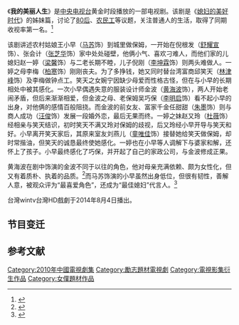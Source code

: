 {{电视节目信息框
| show_name = 我的美丽人生
| format = 励志、言情喜剧
| director = [[汪俊_(导演)|汪俊]]
| picture_format = 
| audio_format = 
| runtime = 约40分钟
| creator = 
| company = [[华录百纳|华录百纳]]
| executive_producer = 
| theme_music_composer = 
| country = {{PRC}}
| network = {{CHN}}[[中央电视台综合频道|中央电视台综合频道]]
| first_aired = {{start date|2010|8|14}}
| last_aired = {{end date|2010|8|29}}
| num_seasons = 
| num_episodes = 27
| website = 
}}
《'''我的美丽人生'''》是[[中国中央电视台|中央电视台]]黄金时段播放的一部电视剧。该剧是《[[媳妇的美好时代|媳妇的美好时代]]》的姊妹篇，讨论了[[80后|80后]]、[[农民工|农民工]]等议题，关注普通人的生活，取得了同期收视率第一名。<ref>{{Cite web|title=励志剧受追捧 《我的美丽人生》收视全国第一（2010年08月25日）|url=http://ent.qq.com/a/20100825/000396.htm|access-date=2010年9月2日|archive-url=https://web.archive.org/web/20190610061740/https://ent.qq.com/a/20100825/000396.htm|archive-date=2019年6月10日|dead-url=no}}</ref>

该剧讲述农村姑娘王小早（[[马苏|马苏]]饰）到城里做保姆，一开始在倪根发（[[舒耀宣|舒耀宣]]饰）、张会计（[[张芝华|张芝华]]饰）家中处处碰壁，他俩小气、喜欢刁难人，而他们家的儿媳妇赵一婷（[[梁馨|梁馨]]饰）与二老长期不睦，儿子倪刚（[[李坤霖|李坤霖]]饰）则两头难做人。一婷之母李梅（[[柏寒|柏寒]]饰）刚刚丧夫。为了多挣钱，她又同时替台湾富商邱笑天（[[林津峰|林津峰]]饰）及李梅做钟点工。笑天之女婉宁因缺少母爱而性格古怪，但在与小早的长期相处中被其感化。一次小早偶遇失意的服装设计师金波（[[黄海波|黄海波]]饰），两人开始老闹矛盾，但后来渐渐相爱，但金波之母、老保姆吴巧保（[[李明启|李明启]]饰）看不起小早的出身，对他俩的感情百般阻挠。而金波的前女友、富家千金任甜甜（[[朱墨|朱墨]]饰）则与商人成功（[[汪俊_(导演)|汪俊]]饰）发展一段婚外恋，最后无果而终。一婷之妹赵又玲（[[杜薇|杜薇]]饰）经相亲与笑天结识，初时笑天不满又玲对保姆的歧视，后又玲经小早开导与笑天和好。小早离开笑天家后，其原来室友刘燕儿（[[童唯佳|童唯佳]]饰）接替她给笑天做保姆，却时常揩油，但笑天的诚恳最终使她感化。一婷也在小早等人调解下与婆家和解，还怀上了孩子。小早最终感化了巧保，并开起了自己的家政公司，与金波修成正果。

黄海波在剧中饰演的金波不同于以往的角色，他对母亲充满依赖、颇为女性化，但又有着质朴、执着的品质。<ref>{{Cite web|title=《我的美丽人生》登央视 黄海波突破演怂男(2010年8月13日)|url=http://enjoy.eastday.com/e/20100813/u1a5390777.html|access-date=2010年9月2日|archive-url=https://web.archive.org/web/20110222045738/http://enjoy.eastday.com/e/20100813/u1a5390777.html|archive-date=2011年2月22日|dead-url=yes}}</ref>而马苏饰演的小早虽然出身低位，但很有韧性，善解人意，被观众评为“最喜爱角色”，还成为“最佳媳妇”代言人。<ref>{{Cite web|title=《我的美丽人生》马苏成观众心中“最佳媳妇”(2010年08月31日)|url=http://ent.sina.com.cn/v/m/2010-08-31/19003071464.shtml|access-date=2010-09-02|archive-url=https://web.archive.org/web/20190609112309/http://ent.sina.com.cn/v/m/2010-08-31/19003071464.shtml|archive-date=2019-06-09|dead-url=no}}</ref>

台灣wintv台灣HD戲劇于2014年8月4日播出。

== 节目变迁 ==
{{電視節目的變遷
|電視台={{flagicon|China}}[[中国中央电视台综合频道|中国中央电视台综合频道]]
|播放檔次= [[黄金剧场|黄金剧场]] 周一到周日 20:00 - 22:00
|節目名稱=我的美丽人生<br>（2010.8.14 - 2010.8.29）
|上一節目=[[江姐_(2010年电视剧)|江姐]]<br>（2010.7.29 - 2010.8.12）
|下一節目=[[永不消逝的电波_(电视剧)|永不消逝的电波]]<br>（2010.8.31 - 2010.9.18）
}}

==参考文献==
{{reflist}}

{{央视一套电视剧}}

{{DEFAULTSORT:wo我}}
[[Category:2010年中國電視劇集|Category:2010年中國電視劇集]]
[[Category:勵志題材電視劇|Category:勵志題材電視劇]]
[[Category:電視影集衍生作品|Category:電視影集衍生作品]]
[[Category:女僕題材作品|Category:女僕題材作品]]